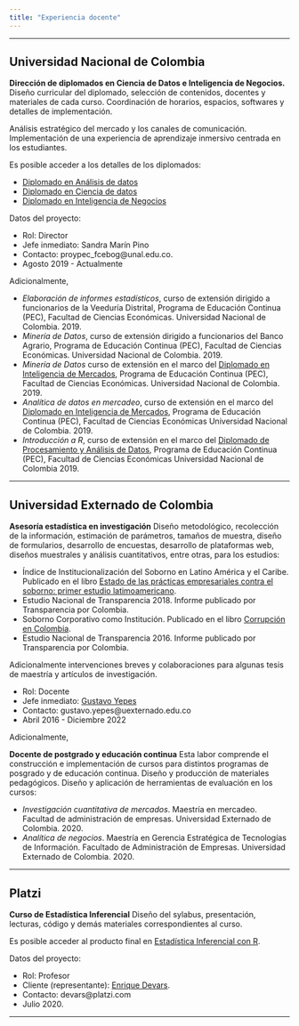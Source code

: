 ```yaml
---
title: "Experiencia docente"
---
```


***


## Universidad Nacional de Colombia

**Dirección de diplomados en Ciencia de Datos e Inteligencia de Negocios.** Diseño curricular del diplomado, selección de contenidos, docentes y materiales de cada curso. Coordinación de horarios, espacios, softwares y detalles de implementación. 

Análisis estratégico del mercado y los canales de comunicación. Implementación de una experiencia de aprendizaje inmersivo centrada en los estudiantes.

Es posible acceder a los detalles de los diplomados:

 - [Diplomado en Análisis de datos](http://www.fce.unal.edu.co/media/files/PEC/Formacion_a_escala/2019/III_TRIMESTRE/ficha_analisis_de_datos.pdf){target="_blank"}
 - [Diplomado en Ciencia de datos](http://fce.unal.edu.co/pec/diplomado-en-ciencia-de-datos/){target="_blank"}
 - [Diplomado en Inteligencia de Negocios](http://fce.unal.edu.co/pec/diplomado-en-inteligencia-de-negocios/){target="_blank"}

Datos del proyecto:

 - Rol: Director
 - Jefe inmediato: Sandra Marín Pino
 - Contacto: proypec_fcebog@unal.edu.co.
 - Agosto 2019 - Actualmente

Adicionalmente,

 - _Elaboración de informes estadísticos_, curso de extensión dirigido a funcionarios de la Veeduría Distrital, Programa de Educación Continua (PEC), Facultad de Ciencias Económicas. Universidad Nacional de Colombia. 2019. 
 - _Minería de Datos_, curso de extensión dirigido a funcionarios del Banco Agrario, Programa de Educación Continua (PEC), Facultad de Ciencias Económicas. Universidad Nacional de Colombia. 2019. 
 - _Minería de Datos_ curso de extensión en el marco del [Diplomado en Inteligencia de Mercados](http://www.fce.unal.edu.co/media/files/PEC/cursos/Diplomados_2019/ficha_diplomado_inteligencia_de_mercados.pdf){target="_blank"}, Programa de Educación Continua (PEC), Facultad de Ciencias Económicas. Universidad Nacional de Colombia. 2019. 
 - _Analítica de datos en mercadeo_, curso de extensión en el marco del [Diplomado en Inteligencia de Mercados](http://www.fce.unal.edu.co/media/files/PEC/cursos/Diplomados_2019/ficha_diplomado_inteligencia_de_mercados.pdf){target="_blank"}, Programa de Educación Continua (PEC), Facultad de Ciencias Económicas Universidad Nacional de Colombia. 2019. 
 - _Introducción a R_, curso de extensión en el marco del [Diplomado de Procesamiento y Análisis de Datos](http://www.fce.unal.edu.co/media/files/PEC/cursos/cursos_2019/Ficha_procesamiento_y_analisis_de_datos_15012019.pdf){target="_blank"}, Programa de Educación Continua (PEC), Facultad de Ciencias Económicas Universidad Nacional de Colombia 2019.


***

## Universidad Externado de Colombia

**Asesoría estadística en investigación** Diseño metodológico, recolección de la información, estimación de parámetros, tamaños de muestra, diseño de formularios, desarrollo de encuestas, desarrollo de plataformas web, diseños muestrales y análisis cuantitativos, entre otras, para los estudios:

 - Índice de Institucionalización del Soborno en Latino América y el Caribe. Publicado en el libro [Estado de las prácticas empresariales contra el soborno: primer estudio latimoamericano](https://www.pactoglobal-colombia.org/images/PDFs/LIBRO_Estudio_Antisoborno_2019.pdf){target="_blank"}.
 - Estudio Nacional de Transparencia 2018. Informe publicado por Transparencia por Colombia.
 - Soborno Corporativo como Institución. Publicado en el libro [Corrupción en Colombia](https://publicaciones.uexternado.edu.co/corrupcion-en-colombia-tomo-3-corrupcion-privada-politica-colombiana.html){target="_blank"}.
 - Estudio Nacional de Transparencia 2016. Informe publicado por Transparencia por Colombia.

Adicionalmente intervenciones breves y colaboraciones para algunas tesis de maestría y artículos de investigación.
 
 - Rol: Docente
 - Jefe inmediato: [Gustavo Yepes](https://www.linkedin.com/in/gustavoyepes-lopez-82049713/){target="_blank"}
 - Contacto: gustavo.yepes@uexternado.edu.co
 - Abril 2016 - Diciembre 2022
 
 Adicionalmente,
 
 **Docente de postgrado y educación continua** Esta labor comprende el construcción e implementación de cursos para distintos programas de posgrado y de educación continua. Diseño y producción de materiales pedagógicos. Diseño y aplicación de herramientas de evaluación en los cursos:

 - _Investigación cuantitativa de mercados_. Maestría en mercadeo. Facultad de administración de empresas. Universidad Externado de Colombia. 2020.
 - _Analítica de negocios_. Maestría en Gerencia Estratégica de Tecnologías de Información. Facultado de Administración de Empresas. Universidad Externado de Colombia. 2020.

***

## Platzi

**Curso de Estadística Inferencial** Diseño del sylabus, presentación, lecturas, código y demás materiales correspondientes al curso.

Es posible acceder al producto final en [Estadística Inferencial con R](https://platzi.com/cursos/estadistica-inferencial/){target="_blank"}.

Datos del proyecto:

 - Rol: Profesor
 - Cliente (representante): [Enrique Devars](https://www.edevars.com/){target="_blank"}.
 - Contacto: devars@platzi.com
 - Julio 2020.

***

